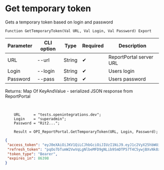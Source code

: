 ﻿---
sidebar_position: 1
description: Get temporary token and other functions to work with ReportPortal in the Open Integration Package, a free open-source integration library for 1C:Enterprise 8, OneScript and CLI
keywords: [1C, 1С, 1С:Enterprise, 1С:Enterprise 8.3, API, Integration, Services, Exchange, OneScript, CLI, ReportPortal]
---


# Get temporary token
 Gets a temporary token based on login and password



`Function GetTemporaryToken(Val URL, Val Login, Val Password) Export`

  | Parameter | CLI option | Type | Required | Description |
  |-|-|-|-|-|
  | URL | --url | String | &#x2714; | ReportPortal server URL |
  | Login | --login | String | &#x2714; | Users login |
  | Password | --pass | String | &#x2714; | Users password |

  
  Returns:  Map Of KeyAndValue - serialized JSON response from ReportPortal

<br/>




```bsl title="1C:Enterprise/OneScript code example"
    URL      = "tests.openintegrations.dev";
    Login    = "superadmin";
    Password = "Rit2...";

    Result = OPI_ReportPortal.GetTemporaryToken(URL, Login, Password);
```
 



```json title="Result"
{
 "access_token": "eyJ0eXAiOiJKV1QiLCJhbGciOiJIUzI1NiJ9.eyJ1c2VyX25hbWUiOiJzdXBlcmFkbWluIiwic2NvcGVzIjpbInVpIl0sImV4cCI6MTc1Nzc4MzQ0NiwiaWF0IjoxNzU3Njk3MDQ2LCJqdGkiOiIxYjhmNmEzYS0wZmMyLTQyNTMtOWJlMS0wYWQwOTY4ZjBlNmEiLCJhdXRob3JpdGllcyI6W3sicm9sZSI6IlJPTEVfQURNSU5JU1RSQVRPUiJ9XSwiY2xpZW50X2lkIjoidWkifQ.Fi44Q1Y371t_ef9YTId5ld5DDJX6M9PgxAi4CSCACFA",
 "refresh_token": "pqOo7bTumW2VwVqLgNlbeMFD9gNLib9SmDTP57T4C5ywjBXvNk8xwGOj7G_4QSPFG-3lcklINo4trSYJR5zGhC8NZSXK3Z-4xaodGcVhpJPcWrbi1bmCIj9c6-7bJN8z",
 "token_type": "Bearer",
 "expires_in": 86398
}
```

